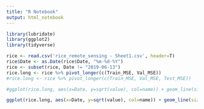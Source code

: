 ```yaml
---
title: "R Notebook"
output: html_notebook
---
```


```r
library(lubridate)
library(ggplot2)
library(tidyverse)

rice <- read.csv('rice_remote_sensing - Sheet1.csv', header=T)
rice$Date <- as.Date(rice$Date, "%m-%d-%Y")
rice <- subset(rice, Date != "2019-06-13")
rice.long <- rice %>% pivot_longer(c(Train_MSE, Val_MSE))
#rice.long <- rice %>% pivot_longer(c(Train_MSE, Val_MSE, Test_MSE))

#ggplot(rice.long, aes(x=Date, y=sqrt(value), col=name)) + geom_line(size=0.25) + facet_grid(Set~Model) + theme_classic() + geom_hline(yintercept = sqrt(17.3)^2, col="red", lty=2) + scale_color_manual(values = c("black","grey90", "grey50"), name="Dataset", labels=c("Test", "Train", "Validation")) + scale_linetype(name="Fold") + ylab("RMSE") + theme(axis.text.x = element_text(angle = 90, vjust=0.4))#+ geom_point(size=0.3)

ggplot(rice.long, aes(x=Date, y=sqrt(value), col=name)) + geom_line(size=0.25) + facet_grid(Set~Model) + theme_classic() + geom_hline(yintercept = sqrt(17.3)^2, col="red", lty=2) + scale_color_manual(values = c("grey90", "grey50"), name="Dataset", labels=c("Train", "Validation")) + scale_linetype(name="Fold") + ylab("RMSE") + theme(axis.text.x = element_text(angle = 90, vjust=0.4))#+ geom_point(size=0.3)
```


